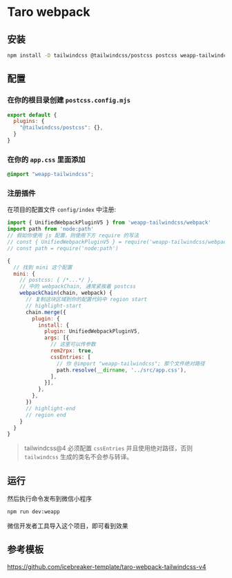 
# Taro webpack

## 安装

```bash npm2yarn
npm install -D tailwindcss @tailwindcss/postcss postcss weapp-tailwindcss
```

<Patch />

## 配置

### 在你的根目录创建 `postcss.config.mjs`

```js title="postcss.config.mjs"
export default {
  plugins: {
    "@tailwindcss/postcss": {},
  }
}
```

### 在你的 `app.css` 里面添加

```css
@import "weapp-tailwindcss";
```

### 注册插件

在项目的配置文件 `config/index` 中注册:

```js title="config/index.[jt]s"
import { UnifiedWebpackPluginV5 } from 'weapp-tailwindcss/webpack'
import path from 'node:path'
// 假如你使用 js 配置，则使用下方 require 的写法
// const { UnifiedWebpackPluginV5 } = require('weapp-tailwindcss/webpack')
// const path = require('node:path')

{
  // 找到 mini 这个配置
  mini: {
    // postcss: { /*...*/ },
    // 中的 webpackChain, 通常紧挨着 postcss 
    webpackChain(chain, webpack) {
      // 复制这块区域到你的配置代码中 region start
      // highlight-start
      chain.merge({
        plugin: {
          install: {
            plugin: UnifiedWebpackPluginV5,
            args: [{
              // 这里可以传参数
              rem2rpx: true,
              cssEntries: [
                // 你 @import "weapp-tailwindcss"; 那个文件绝对路径
                path.resolve(__dirname, '../src/app.css'),
              ],
            }],
          },
        },
      })
      // highlight-end
      // region end
    }
  }
}
```

> tailwindcss@4 必须配置 `cssEntries` 并且使用绝对路径，否则 `tailwindcss` 生成的类名不会参与转译。

## 运行

然后执行命令发布到微信小程序

```bash npm2yarn
npm run dev:weapp
```

微信开发者工具导入这个项目，即可看到效果

## 参考模板

https://github.com/icebreaker-template/taro-webpack-tailwindcss-v4
